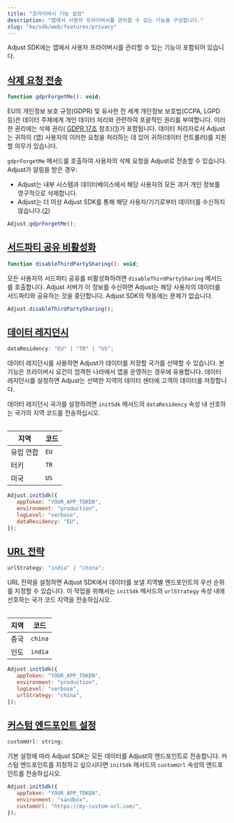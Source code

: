 ```yaml
---
title: "프라이버시 기능 설정"
description: "앱에서 사용자 프라이버시를 관리할 수 있는 기능을 구성합니다."
slug: "ko/sdk/web/features/privacy"
---
```


Adjust SDK에는 앱에서 사용자 프라이버시를 관리할 수 있는 기능이 포함되어 있습니다.

## [삭제 요청 전송](send-erasure-request)

<CodeBlock title="메서드 서명">

```js
function gdprForgetMe(): void;
```

</CodeBlock>

EU의 개인정보 보호 규정\(GDPR\) 및 유사한 전 세계 개인정보 보호법\(CCPA, LGPD 등\)은 데이터 주체에게 개인 데이터 처리와 관련하여 포괄적인 권리를 부여합니다. 이러한 권리에는 삭제 권리\( [GDPR 17조](https://gdpr.eu/article-17-right-to-be-forgotten/) 참조\)\([1](https://help.adjust.com/ko/article/gdpr#ref-1)\)가 포함됩니다. 데이터 처리자로서 Adjust는 귀하의 \(앱\) 사용자의 이러한 요청을 처리하는 데 있어 귀하\(데이터 컨트롤러\)를 지원할 의무가 있습니다.

`gdprForgetMe` 메서드를 호출하여 사용자의 삭제 요청을 Adjust로 전송할 수 있습니다. Adjust가 알림을 받은 경우:

-  Adjust는 내부 시스템과 데이터베이스에서 해당 사용자의 모든 과거 개인 정보를 영구적으로 삭제합니다.
-  Adjust는 더 이상 Adjust SDK를 통해 해당 사용자/기기로부터 데이터를 수신하지 않습니다.\([2](https://help.adjust.com/ko/article/gdpr#ref-2)\)

```js
Adjust.gdprForgetMe();
```

## [서드파티 공유 비활성화](disable-third-party-sharing)

<CodeBlock title="메서드 서명">

```js
function disableThirdPartySharing(): void;
```

</CodeBlock>

모든 사용자의 서드파티 공유를 비활성화하려면 `disableThirdPartySharing` 메서드를 호출합니다. Adjust 서버가 이 정보를 수신하면 Adjust는 해당 사용자의 데이터를 서드파티와 공유하는 것을 중단합니다. Adjust SDK의 작동에는 문제가 없습니다.

```js
Adjust.disableThirdPartySharing();
```

## [데이터 레지던시](data-residency)

<CodeBlock title="속성 선언">

```js
dataResidency: "EU" | "TR" | "US";
```

</CodeBlock>

데이터 레지던시를 사용하면 Adjust가 데이터를 저장할 국가를 선택할 수 있습니다. 본 기능은 프라이버시 요건이 엄격한 나라에서 앱을 운영하는 경우에 유용합니다. 데이터 레지던시를 설정하면 Adjust는 선택한 지역의 데이터 센터에 고객의 데이터를 저장합니다.

데이터 레지던시 국가를 설정하려면 `initSdk` 메서드의 `dataResidency` 속성 내 선호하는 국가의 지역 코드를 전송하십시오.

<Table>

| 지역      | 코드 |
| --------- | ---- |
| 유럽 연합 | `EU` |
| 터키      | `TR` |
| 미국      | `US` |

</Table>

```js
Adjust.initSdk({
   appToken: "YOUR_APP_TOKEN",
   environment: "production",
   logLevel: "verbose",
   dataResidency: "EU",
});
```

## [URL 전략](url-strategy)

<CodeBlock title="속성 선언">

```js
urlStrategy: "india" | "china";
```

</CodeBlock>

URL 전략을 설정하면 Adjust SDK에서 데이터를 보낼 지역별 엔드포인트의 우선 순위를 지정할 수 있습니다. 이 작업을 위해서는 `initSdk` 메서드의 `urlStrategy` 속성 내에 선호하는 국가 코드 지역을 전송하십시오.

<Table>

| 지역 | 코드    |
| ---- | ------- |
| 중국 | `china` |
| 인도 | `india` |

</Table>

```js
Adjust.initSdk({
   appToken: "YOUR_APP_TOKEN",
   environment: "production",
   logLevel: "verbose",
   urlStrategy: "china",
});
```

## [커스텀 엔드포인트 설정](set-custom-endpoint)

<CodeBlock title="속성 선언">

```js
customUrl: string;
```

</CodeBlock>

기본 설정에 따라 Adjust SDK는 모든 데이터를 Adjust의 엔드포인트로 전송합니다. 커스텀 엔드포인트를 지정하고 싶으시다면 `initSdk` 메서드의 `customUrl` 속성의 엔드포인트를 전송하십시오.

```js
Adjust.initSdk({
   appToken: "YOUR_APP_TOKEN",
   environment: "sandbox",
   customUrl: "https://my-custom-url.com/",
});
```
